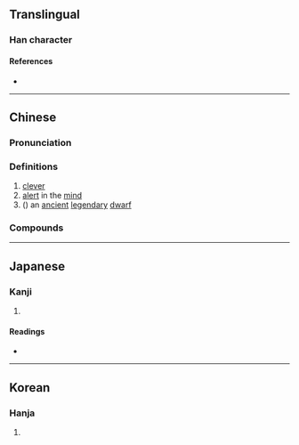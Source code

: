 {{character info/new}}
==Translingual==

===Han character===
{{Han char|rn=9|rad=人|as=12|sn=14|four=20231|canj=OOGF|ids=⿰亻焦}}

====References====
* {{Han ref|kx=0117.240|dkj=01127|dj=0249.090|hdz=10220.070|uh=50EC|ud=20716|bh=E0FA|bd=57594}}

----

==Chinese==
{{zh-forms}}

===Pronunciation===
{{zh-pron
|m=jiāo
|m-s=
|dg=
|c=ziu1,ziu3
|c-t=
|g=
|h=pfs=
|j=
|md=
|mn=chiâu
|mn-t=
|w=
|x=
|mc=y
|oc=y
|cat=a,n
}}
{{zh-attn-split}}

===Definitions===
{{zh-hanzi}}

# [[clever]]
# [[alert]] in the [[mind]]
# ({{zh-only|僬僥}}) an [[ancient]] [[legendary]] [[dwarf]]

===Compounds===
{{zh-der|僬僥|僬眇|僬僬|僬僚}} <!-- might be missing some Min Nan compounds -->

----

==Japanese==

===Kanji===
{{ja-kanji|grade=|rs=人12}}

# {{rfdef|ja|sort=人12}}

====Readings====
* {{ja-readings|on=[[しょう]] (shō), [[じょう]] (jō)|kun=[[はしる]] (hashiru)}}

----

==Korean==

===Hanja===
{{ko-hanja|hangeul=초|rv=cho|mr=ch'o}}

# {{rfdef|ko|sort=人12}}